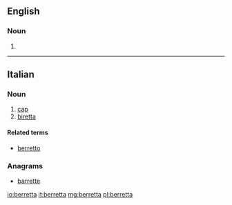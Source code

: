==English==

===Noun===
{{en-noun}}

# {{archaic form of|biretta}}

{{Webster 1913}}

----

==Italian==

===Noun===
{{it-noun|berrett|f|a|e}}

# [[cap]]
# [[biretta]]

====Related terms====
* [[berretto]]

===Anagrams===
* [[barrette#Italian|barrette]]

[[io:berretta]]
[[it:berretta]]
[[mg:berretta]]
[[pl:berretta]]